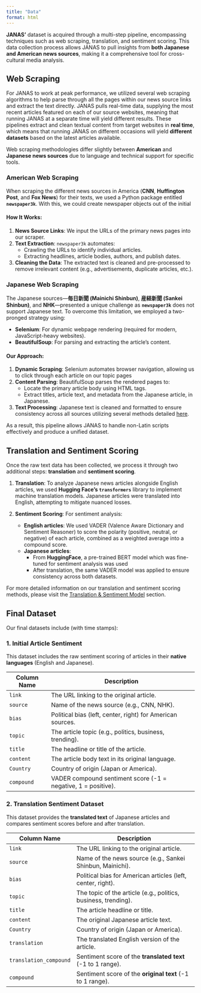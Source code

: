 ```yaml
---
title: "Data"
format: html
---
```



**JANAS'** dataset is acquired through a multi-step pipeline, encompassing techniques such as web scraping, translation, and sentiment scoring. This data collection process allows JANAS to pull insights from **both Japanese and American news sources**, making it a comprehensive tool for cross-cultural media analysis.



## Web Scraping

For JANAS to work at peak performance, we utilized several web scraping algorithms to help parse through all the pages within our news source links and extract the text directly. JANAS pulls real-time data, supplying the most recent articles featured on each of our source websites, meaning that running JANAS at a separate time will yield different results. These pipelines extract and clean textual content from target websites in **real time**, which means that running JANAS on different occasions will yield **different datasets** based on the latest articles available.

Web scraping methodologies differ slightly between **American** and **Japanese news sources** due to language and technical support for specific tools.


### American Web Scraping

When scraping the different news sources in America (**CNN**, **Huffington Post**, and **Fox News**) for their texts, we used a Python package entitled **`newspaper3k`**. With this, we could create newspaper objects out of the initial 


#### **How It Works:**
1. **News Source Links**: We input the URLs of the primary news pages into our scraper.
2. **Text Extraction**: `newspaper3k` automates:
   - Crawling the URLs to identify individual articles.
   - Extracting headlines, article bodies, authors, and publish dates.
3. **Cleaning the Data**: The extracted text is cleaned and pre-processed to remove irrelevant content (e.g., advertisements, duplicate articles, etc.).



### **Japanese Web Scraping**

The Japanese sources—**毎日新聞 (Mainichi Shinbun)**, **産経新聞 (Sankei Shinbun)**, and **NHK**—presented a unique challenge as **`newspaper3k`** does not support Japanese text. To overcome this limitation, we employed a two-pronged strategy using:

- **Selenium**: For dynamic webpage rendering (required for modern, JavaScript-heavy websites).
- **BeautifulSoup**: For parsing and extracting the article's content.

#### **Our Approach:**
1. **Dynamic Scraping**: Selenium automates browser navigation, allowing us to click through each article on our topic pages
2. **Content Parsing**: BeautifulSoup parses the rendered pages to:
   - Locate the primary article body using HTML tags.
   - Extract titles, article text, and metadata from the Japanese article, in Japanese.
3. **Text Processing**: Japanese text is cleaned and formatted to ensure consistency across all sources utilizing several methods detailed [here](trans_sent.qmd).

As a result, this pipeline allows JANAS to handle non-Latin scripts effectively and produce a unified dataset.




## Translation and Sentiment Scoring

Once the raw text data has been collected, we process it through two additional steps: **translation** and **sentiment scoring**.

1. **Translation**: To analyze Japanese news articles alongside English articles, we used **Hugging Face's `transformers`** library to implement machine translation models. Japanese articles were translated into English, attempting to mitigate nuanced losses.

2. **Sentiment Scoring**: For sentiment analysis:
   - **English articles**: We used VADER (Valence Aware Dictionary and Sentiment Reasoner) to score the polarity (positive, neutral, or negative) of each article, combined as a weighted average into a compound score.
   - **Japanese articles**: 
     - From **HuggingFace**, a pre-trained BERT model which was fine-tuned for sentiment analysis was used
     - After translation, the same VADER model was applied to ensure consistency across both datasets.

For more detailed information on our translation and sentiment scoring methods, please visit the [Translation & Sentiment Model](trans_sent.qmd) section.


## Final Dataset

Our final datasets include (with time stamps): 


### **1. Initial Article Sentiment**  

This dataset includes the raw sentiment scoring of articles in their **native languages** (English and Japanese).

:::{.table}
| **Column Name** | **Description**                                              |
|------------------|--------------------------------------------------------------|
| `link`          | The URL linking to the original article.                     |
| `source`        | Name of the news source (e.g., CNN, NHK).                    |
| `bias`          | Political bias (left, center, right) for American sources.   |
| `topic`         | The article topic (e.g., politics, business, trending).      |
| `title`         | The headline or title of the article.                        |
| `content`       | The article body text in its original language.              |
| `Country`       | Country of origin (Japan or America).                        |
| `compound`      | VADER compound sentiment score (-1 = negative, 1 = positive).|
:::


### **2. Translation Sentiment Dataset**  

This dataset provides the **translated text** of Japanese articles and compares sentiment scores before and after translation.

:::{.table}
| **Column Name**        | **Description**                                                  |
|-------------------------|------------------------------------------------------------------|
| `link`                 | The URL linking to the original article.                         |
| `source`               | Name of the news source (e.g., Sankei Shinbun, Mainichi).        |
| `bias`                 | Political bias for American articles (left, center, right).      |
| `topic`                | The topic of the article (e.g., politics, business, trending).   |
| `title`                | The article headline or title.                                   |
| `content`              | The original Japanese article text.                              |
| `Country`              | Country of origin (Japan or America).                            |
| `translation`          | The translated English version of the article.                   |
| `translation_compound` | Sentiment score of the **translated text** (-1 to 1 range).      |
| `compound`             | Sentiment score of the **original text** (-1 to 1 range).        |
:::
